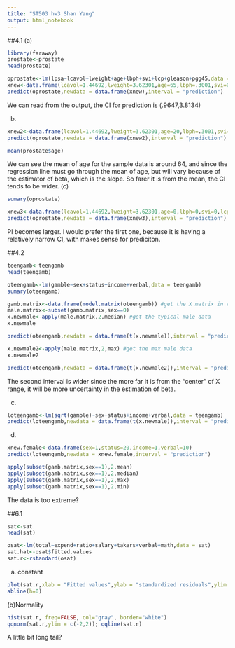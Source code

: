 ```yaml
---
title: "ST503 hw3 Shan Yang"
output: html_notebook
---
```

##4.1
(a)
```r
library(faraway)
prostate<-prostate
head(prostate)
```
```r
oprostate<-lm(lpsa~lcavol+lweight+age+lbph+svi+lcp+gleason+pgg45,data = prostate)
xnew<-data.frame(lcavol=1.44692,lweight=3.62301,age=65,lbph=.3001,svi=0,lcp=-.79851,gleason=7,pgg45=15) #new x values
predict(oprostate,newdata = data.frame(xnew),interval = "prediction")
```
We can read from the output, the CI for prediction is (.9647,3.8134)

(b)
```r
xnew2<-data.frame(lcavol=1.44692,lweight=3.62301,age=20,lbph=.3001,svi=0,lcp=-.79851,gleason=7,pgg45=15) 
predict(oprostate,newdata = data.frame(xnew2),interval = "prediction")
```
```r
mean(prostate$age)
```
We can see the mean of age for the sample data is around 64, and since the regression line must go through the mean of age, but will vary because of the estimator of beta, which is the slope. So farer it is from the mean, the CI tends to be wider.
(c)
```r
sumary(oprostate)
```
```r
xnew3<-data.frame(lcavol=1.44692,lweight=3.62301,age=0,lbph=0,svi=0,lcp=0,gleason=0,pgg45=0) 
predict(oprostate,newdata = data.frame(xnew3),interval = "prediction")
```
PI becomes larger. I would prefer the first one, because it is having a relatively narrow CI, with makes sense for prediciton.

##4.2
```r
teengamb<-teengamb
head(teengamb)
```

```r
oteengamb<-lm(gamble~sex+status+income+verbal,data = teengamb)
sumary(oteengamb)
```
```r
gamb.matrix<-data.frame(model.matrix(oteengamb)) #get the X matrix in regression
male.matrix<-subset(gamb.matrix,sex==0)
x.newmale<-apply(male.matrix,2,median) #get the typical male data
x.newmale
```
```r
predict(oteengamb,newdata = data.frame(t(x.newmale)),interval = "prediction")
```
```r
x.newmale2<-apply(male.matrix,2,max) #get the max male data
x.newmale2
```
```r
predict(oteengamb,newdata = data.frame(t(x.newmale2)),interval = "prediction")
```
The second interval is wider since the more far it is from the "center" of X range, it will be more uncertainty in the estimation of beta.

(c)
```r
loteengamb<-lm(sqrt(gamble)~sex+status+income+verbal,data = teengamb)
predict(loteengamb,newdata = data.frame(t(x.newmale)),interval = "prediction")
```

(d)
```r
xnew.female<-data.frame(sex=1,status=20,income=1,verbal=10)
predict(loteengamb,newdata = xnew.female,interval = "prediction")
```
```r

apply(subset(gamb.matrix,sex==1),2,mean)
apply(subset(gamb.matrix,sex==1),2,median)
apply(subset(gamb.matrix,sex==1),2,max)
apply(subset(gamb.matrix,sex==1),2,min)
```
The data is too extreme?

##6.1
```r
sat<-sat
head(sat)
```

```r
osat<-lm(total~expend+ratio+salary+takers+verbal+math,data = sat)
sat.hat<-osat$fitted.values
sat.r<-rstandard(osat)
```
(a) constant
```r
plot(sat.r,xlab = "Fitted values",ylab = "standardized residuals",ylim = c(-2,2))
abline(h=0)
```
(b)Normality
```r
hist(sat.r, freq=FALSE, col="gray", border="white")
qqnorm(sat.r,ylim = c(-2,2)); qqline(sat.r)
```
A little bit long tail?
